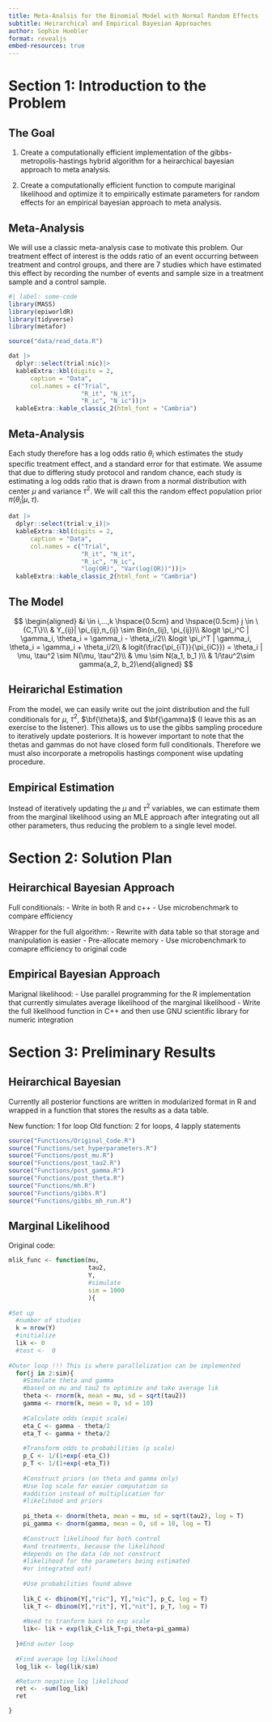 ```yaml
---
title: Meta-Analsis for the Binomial Model with Normal Random Effects
subtitle: Heirarchical and Empirical Bayesian Approaches
author: Sophie Huebler
format: revealjs
embed-resources: true
---
```




# Section 1: Introduction to the Problem

## The Goal
1) Create a computationally efficient implementation of the gibbs-metropolis-hastings hybrid algorithm for a heirarchical bayesian approach to meta analysis.

2) Create a computationally efficient function to compute mariginal likelihood and optimize it to empirically estimate parameters for random effects for an empirical bayesian approach to meta analysis.


## Meta-Analysis {.scrollable .smaller}
We will use a classic meta-analysis case to motivate this problem. Our treatment effect of interest is the odds ratio of an event occurring between treatment and control groups, and there are 7 studies which have estimated this effect by recording the number of events and sample size in a treatment sample and a control sample. 


```r
#| label: some-code
library(MASS)
library(epiworldR)
library(tidyverse)
library(metafor)
```

```r
source("data/read_data.R")
```

```r
dat |>
  dplyr::select(trial:nic)|>
  kableExtra::kbl(digits = 2,
      caption = "Data",
      col.names = c("Trial",
                    "R_it", "N_it",
                    "R_ic", "N_ic"))|>
  kableExtra::kable_classic_2(html_font = "Cambria")
```

## Meta-Analysis {.scrollable .smaller}

Each study therefore has a log odds ratio $\theta_i$ which estimates the study specific treatment effect, and a standard error for that estimate. We assume that due to differing study protocol and random chance, each study is estimating a log odds ratio that is drawn from a normal distribution with center $\mu$ and variance $\tau^2$. We will call this the random effect population prior $\pi(\theta_i | \mu, \tau)$.

```r
dat |>
  dplyr::select(trial:v_i)|>
  kableExtra::kbl(digits = 2,
      caption = "Data",
      col.names = c("Trial",
                    "R_it", "N_it",
                    "R_ic", "N_ic",
                    "log(OR)", "Var(log(OR))"))|>
  kableExtra::kable_classic_2(html_font = "Cambria")
```


## The Model

$$
\begin{aligned}
&i \in i,…,k \hspace{0.5cm} and \hspace{0.5cm} j \in \{C,T\}\\
& Y_{ij}| \pi_{ij},n_{ij} \sim Bin(n_{ij}, \pi_{ij})\\
&logit \pi_i^C | \gamma_i, \theta_i = \gamma_i - \theta_i/2\\
&logit \pi_i^T | \gamma_i, \theta_i = \gamma_i + \theta_i/2\\
& logit(\frac{\pi_{iT}}{\pi_{iC}}) = \theta_i | \mu, \tau^2 \sim N(\mu, \tau^2)\\
& \mu \sim N(a_1, b_1 )\\
& 1/\tau^2\sim gamma(a_2, b_2)\end{aligned}
$$


## Heirarichal Estimation

From the model, we can easily write out the joint distribution and the full conditionals for $\mu$, $\tau^2$, $\bf{\theta}$, and $\bf{\gamma}$ (I leave this as an exercise to the listener). This allows us to use the gibbs sampling procedure to iteratively update posteriors. It is however important to note that the thetas and gammas do not have closed form full conditionals. Therefore we must also incorporate a metropolis hastings component wise updating procedure. 

## Empirical Estimation

Instead of iteratively updating the $\mu$ and $\tau^2$ variables, we can estimate them from the marginal likelihood using an MLE approach after integrating out all other parameters, thus reducing the problem to a single level model.



# Section 2: Solution Plan

## Heirarchical Bayesian Approach

Full conditionals:
- Write in both R and c++
- Use microbenchmark to compare efficiency

Wrapper for the full algorithm:
- Rewrite with data table so that storage and manipulation is easier
- Pre-allocate memory
- Use microbenchmark to comapre efficiency to original code

## Empirical Bayesian Approach

Marignal likelihood:
- Use parallel programming for the R implementation that currently simulates average likelihood of the marginal likelihood
- Write the full likelihood function in C++ and then use GNU scientific library for numeric integration


# Section 3: Preliminary Results

## Heirarchical Bayesian {.scrollable .smaller}
Currently all posterior functions are written in modularized format in R and wrapped in a function that stores the results as a data table.

New function: 1 for loop
Old function: 2 for loops, 4 lapply statements

```r
source("Functions/Original_Code.R")
source("Functions/set_hyperparameters.R")
source("Functions/post_mu.R")
source("Functions/post_tau2.R")
source("Functions/post_gamma.R")
source("Functions/post_theta.R")
source("Functions/mh.R")
source("Functions/gibbs.R")
source("Functions/gibbs_mh_run.R")
```


## Marginal Likelihood {.scrollable .smaller}

Original code:
```r
mlik_func <- function(mu,
                      tau2,
                      Y, 
                      #simulate
                      sim = 1000
                      ){
  
#Set up
  #number of studies
  k = nrow(Y)
  #initialize 
  lik <- 0 
  #test <-  0
  
#Outer loop !!! This is where parallelization can be implemented
  for(j in 2:sim){
    #Simulate theta and gamma
    #based on mu and tau2 to optimize and take average lik
    theta <- rnorm(k, mean = mu, sd = sqrt(tau2))
    gamma <- rnorm(k, mean = 0, sd = 10)
    
    #Calculate odds (expit scale)
    eta_C <- gamma - theta/2
    eta_T <- gamma + theta/2
    
    #Transform odds to probabilities (p scale)
    p_C <- 1/(1+exp(-eta_C))
    p_T <- 1/(1+exp(-eta_T))
    
    #Construct priors (on theta and gamma only)
    #Use log scale for easier computation so
    #addition instead of multiplication for
    #likelihood and priors
    
    pi_theta <- dnorm(theta, mean = mu, sd = sqrt(tau2), log = T)
    pi_gamma <- dnorm(gamma, mean = 0, sd = 10, log = T)
    
    #Construct likelihood for both control
    #and treatments, because the likelihood 
    #depends on the data (do not construct
    #likelihood for the parameters being estimated
    #or integrated out)
    
    #Use probabilities found above
    
    lik_C <- dbinom(Y[,"ric"], Y[,"nic"], p_C, log = T)
    lik_T <- dbinom(Y[,"rit"], Y[,"nit"], p_T, log = T)
    
    #Need to tranform back to exp scale
    lik<- lik + exp(lik_C+lik_T+pi_theta+pi_gamma)
    
  }#End outer loop
  
  #Find average log likelihood
  log_lik <- log(lik/sim)

  #Return negative log likelihood
  ret <- -sum(log_lik)
  ret

}

```






